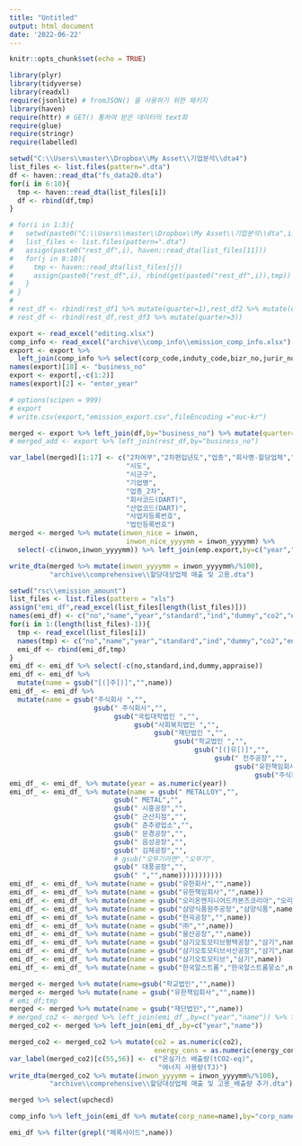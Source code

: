 ---
title: "Untitled"
output: html_document
date: '2022-06-22'
---

```{r setup, include=FALSE}
knitr::opts_chunk$set(echo = TRUE)
```


```{r echo=FALSE,warning=FALSE,message=FALSE}
library(plyr)
library(tidyverse)
library(readxl)
require(jsonlite) # fromJSON() 을 사용하기 위한 패키지
library(haven)
require(httr) # GET() 통하여 받은 데이터의 text화
require(glue)
require(stringr)
require(labelled)
```

```{r}
setwd("C:\\Users\\master\\Dropbox\\My Asset\\기업분석\\dta4")
list_files <- list.files(pattern=".dta")
df <- haven::read_dta("fs_data20.dta")
for(i in 6:10){
  tmp <- haven::read_dta(list_files[i])
  df <- rbind(df,tmp)
}
```
```{r}
# for(i in 1:3){
#   setwd(paste0("C:\\Users\\master\\Dropbox\\My Asset\\기업분석\\dta",i))
#   list_files <- list.files(pattern=".dta")
#   assign(paste0("rest_df",i), haven::read_dta(list_files[11]))
#   for(j in 8:10){
#     tmp <- haven::read_dta(list_files[j])
#     assign(paste0("rest_df",i), rbind(get(paste0("rest_df",i)),tmp))
#   }
# }
# 
# rest_df <- rbind(rest_df1 %>% mutate(quarter=1),rest_df2 %>% mutate(quarter=2))
# rest_df <- rbind(rest_df,rest_df3 %>% mutate(quarter=3))

```
```{r pressure, echo=FALSE}
export <- read_excel("editing.xlsx")
comp_info <- read_excel("archive\\comp_info\\emission_comp_info.xlsx")
export <- export %>%
  left_join(comp_info %>% select(corp_code,induty_code,bizr_no,jurir_no))
names(export)[18] <- "business_no"
export <- export[,-c(1:2)]
names(export)[2] <- "enter_year"
```
```{r}
# options(scipen = 999)
# export
# write.csv(export,"emission_export.csv",fileEncoding ="euc-kr")

```

```{r}
merged <- export %>% left_join(df,by="business_no") %>% mutate(quarter=4)
# merged_add <- export %>% left_join(rest_df,by="business_no")
```

```{r}
var_label(merged)[1:17] <- c("2차여부","2차편입년도","업종","회사명-할당업체","주소","단위","근거문서","1차여부","1차 편입년도",
                             "시도",
                             "시군구",
                             "기업명",
                             "업종_2차",
                             "회사코드(DART)",
                             "산업코드(DART)",
                             "사업자등록번호",
                             "법인등록번호")
merged <- merged %>% mutate(inwon_nice = inwon,
                             inwon_nice_yyyymm = inwon_yyyymm) %>% 
  select(-c(inwon,inwon_yyyymm)) %>% left_join(emp.export,by=c("year","upchecd"))

```
```{r}
write_dta(merged %>% mutate(inwon_yyyymm = inwon_yyyymm%/%100),
          "archive\\comprehensive\\할당대상업체 매출 및 고용.dta")

```


```{r}
setwd("rsc\\emission_amount")
list_files <- list.files(pattern = "xls")
assign("emi_df",read_excel(list_files[length(list_files)]))
names(emi_df) <- c("no","name","year","standard","ind","dummy","co2","energy_cons","appraise")
for(i in 1:(length(list_files)-1)){
  tmp <- read_excel(list_files[i])
  names(tmp) <- c("no","name","year","standard","ind","dummy","co2","energy_cons","appraise")
  emi_df <- rbind(emi_df,tmp)
}
emi_df <- emi_df %>% select(-c(no,standard,ind,dummy,appraise))
emi_df <- emi_df %>% 
  mutate(name = gsub("[(]주[)]","",name))
emi_df_ <- emi_df %>% 
  mutate(name = gsub("주식회사 ","",
                     gsub(" 주식회사","",
                          gsub("국립대학법인 ","",
                               gsub("사회복지법인 ","",
                                    gsub("재단법인 ","",
                                         gsub("학교법인 ","",
                                              gsub("[(]유[)]","",
                                                   gsub(" 전주공장","",
                                                        gsub("유한책임회사","",
                                                             gsub("주식회사","",name)))))))))))
emi_df_ <- emi_df_ %>% mutate(year = as.numeric(year))
emi_df_ <- emi_df_ %>% mutate(name = gsub(" METALLOY","",
                          gsub(" METAL","",
                          gsub(" 시흥공장","",
                          gsub(" 군산지점","",
                          gsub(" 춘추광업소","",
                          gsub(" 문경공장","",
                          gsub(" 음성공장","",
                          gsub(" 김제공장","",
                          # gsub("오뚜기라면","오뚜기",
                          gsub(" 대풍공장","",
                          gsub(" ","",name)))))))))))
emi_df_ <- emi_df_ %>% mutate(name = gsub("유한회사","",name))
emi_df_ <- emi_df_ %>% mutate(name = gsub("유한책임회사","",name))
emi_df_ <- emi_df_ %>% mutate(name = gsub("오리온엔지니어드카본즈코리아","오리온엔지니어드카본즈",name))
emi_df_ <- emi_df_ %>% mutate(name = gsub("삼양식품원주공장","삼양식품",name))
emi_df_ <- emi_df_ %>% mutate(name = gsub("현곡공장","",name))
emi_df_ <- emi_df_ %>% mutate(name = gsub("㈜","",name))
emi_df_ <- emi_df_ %>% mutate(name = gsub("울산공장","",name))
emi_df_ <- emi_df_ %>% mutate(name = gsub("삼기오토모티브평택공장","삼기",name))
emi_df_ <- emi_df_ %>% mutate(name = gsub("삼기오토모티브서산공장","삼기",name))
emi_df_ <- emi_df_ %>% mutate(name = gsub("삼기오토모티브","삼기",name))
emi_df_ <- emi_df_ %>% mutate(name = gsub("한국알스트롬","한국알스트롬뭉쇼",name))

merged <- merged %>% mutate(name=gsub("학교법인","",name))
merged <- merged %>% mutate(name = gsub("유한책임회사","",name))
# emi_df;tmp
merged <- merged %>% mutate(name = gsub("재단법인","",name))
# merged_co2 <- merged %>% left_join(emi_df_,by=c("year","name")) %>% filter(is.na(co2)) %>% select(name,year,co2,standard) %>% distinct(name,standard)
merged_co2 <- merged %>% left_join(emi_df_,by=c("year","name"))
```
```{r}
merged_co2 <- merged_co2 %>% mutate(co2 = as.numeric(co2),
                                    energy_cons = as.numeric(energy_cons))
var_label(merged_co2)[c(55,56)] <- c("온실가스 배출량(tCO2-eq)",
                                     "에너지 사용량(TJ)")
write_dta(merged_co2 %>% mutate(inwon_yyyymm = inwon_yyyymm%/%100),
          "archive\\comprehensive\\할당대상업체 매출 및 고용_배출량 추가.dta")

```

```{r}
merged %>% select(upchecd)
```


```{r}
comp_info %>% left_join(emi_df %>% mutate(corp_name=name),by="corp_name")
```

```{r}
emi_df %>% filter(grepl("페록사이드",name))
```

